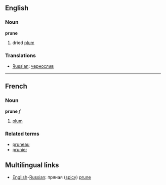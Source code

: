 ==English==
===Noun===
'''prune'''

# dried [[plum]]

===Translations===
*[[Russian]]: [[чернослив]]

----

==French==
===Noun===
'''prune''' ''f''

# [[plum]]

===Related terms===
*[[pruneau]]
*[[prunier]]

==Multilingual links==
*[[English]]-[[Russian]]: пряная ([[spicy]]) [[prune]]